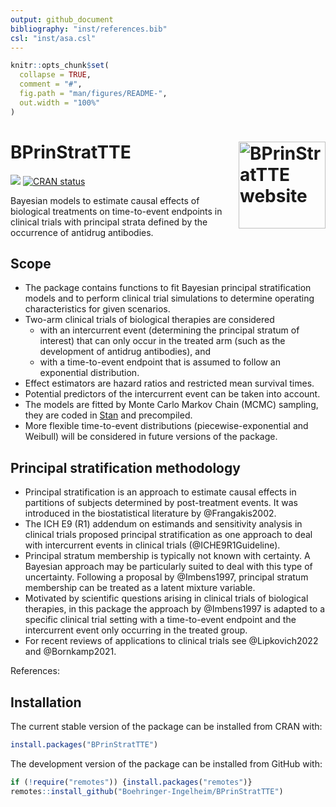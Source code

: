```yaml
---
output: github_document
bibliography: "inst/references.bib"
csl: "inst/asa.csl"
---
```


<!-- README.md is generated from README.Rmd. Please edit that file -->

```r
knitr::opts_chunk$set(
  collapse = TRUE,
  comment = "#",
  fig.path = "man/figures/README-",
  out.width = "100%"
)
```

# BPrinStratTTE <a href="https://boehringer-ingelheim.github.io/BPrinStratTTE/"><img src="man/figures/logo.svg" align="right" height="139" alt="BPrinStratTTE website" /></a>

<!-- badges: start -->
[![](https://img.shields.io/badge/lifecycle-experimental-orange.svg)](https://lifecycle.r-lib.org/articles/stages.html#experimental)
[![CRAN status](https://www.r-pkg.org/badges/version/BPrinStratTTE)](https://CRAN.R-project.org/package=BPrinStratTTE)
<!-- badges: end -->

Bayesian models to estimate causal effects of biological treatments on time-to-event endpoints in clinical trials with principal strata defined by the occurrence of antidrug antibodies.

## Scope

- The package contains functions to fit Bayesian principal stratification models and to perform clinical trial simulations to determine operating characteristics for given scenarios.
- Two-arm clinical trials of biological therapies are considered 
  - with an intercurrent event (determining the principal stratum of interest) that can only occur in the treated arm (such as the development of antidrug antibodies), and
  - with a time-to-event endpoint that is assumed to follow an exponential distribution.
- Effect estimators are hazard ratios and restricted mean survival times.
- Potential predictors of the intercurrent event can be taken into account.
- The models are fitted by Monte Carlo Markov Chain (MCMC) sampling, they are coded in [Stan](https://mc-stan.org/) and precompiled.
- More flexible time-to-event distributions (piecewise-exponential and Weibull) will be considered in future versions of the package.



## Principal stratification methodology

- Principal stratification is an approach to estimate causal effects in partitions of subjects determined by post-treatment events. It was introduced in the biostatistical literature by @Frangakis2002.
- The ICH E9 (R1) addendum on estimands and sensitivity analysis in clinical trials proposed principal stratification as one approach to deal with intercurrent events in clinical trials (@ICHE9R1Guideline).
- Principal stratum membership is typically not known with certainty. A Bayesian approach may be particularly suited to deal with this type of uncertainty. Following a proposal by @Imbens1997, principal stratum membership can be treated as a latent mixture variable. 
- Motivated by scientific questions arising in clinical trials of biological therapies, in this package the approach by @Imbens1997 is adapted to a specific clinical trial setting with a time-to-event endpoint and the intercurrent event only occurring in the treated group. 
- For recent reviews of applications to clinical trials see @Lipkovich2022 and @Bornkamp2021. 

<!-- <font size="3"> -->
References: <br>
<div id="refs"></div>
<!-- </font> -->


## Installation

The current stable version of the package can be installed from CRAN with:

```r
install.packages("BPrinStratTTE")
```

The development version of the package can be installed from GitHub with: 

```r
if (!require("remotes")) {install.packages("remotes")}
remotes::install_github("Boehringer-Ingelheim/BPrinStratTTE")
```


